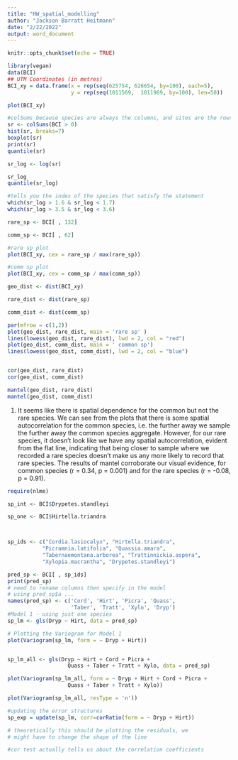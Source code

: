 ```yaml
---
title: "HW_spatial_modelling"
author: "Jackson Barratt Heitmann"
date: "2/22/2022"
output: word_document
---
```


```r
knitr::opts_chunk$set(echo = TRUE)
```


```r
library(vegan)
data(BCI)
## UTM Coordinates (in metres)
BCI_xy = data.frame(x = rep(seq(625754, 626654, by=100), each=5), 
                    y = rep(seq(1011569,  1011969, by=100), len=50))

plot(BCI_xy)

#colSums because species are always the columns, and sites are the rows
sr <- colSums(BCI > 0)
hist(sr, breaks=7)
boxplot(sr)
print(sr)
quantile(sr)

sr_log <- log(sr)

sr_log
quantile(sr_log)

#tells you the index of the species that satisfy the statement
which(sr_log > 1.6 & sr_log < 1.7)
which(sr_log > 3.5 & sr_log < 3.6)

rare_sp <- BCI[ , 132]

comm_sp <- BCI[ , 62]

#rare sp plot
plot(BCI_xy, cex = rare_sp / max(rare_sp))

#comm sp plot
plot(BCI_xy, cex = comm_sp / max(comm_sp))

geo_dist <- dist(BCI_xy)

rare_dist <- dist(rare_sp)

comm_dist <- dist(comm_sp)

par(mfrow = c(1,2))
plot(geo_dist, rare_dist, main = 'rare sp' )
lines(lowess(geo_dist, rare_dist), lwd = 2, col = "red")
plot(geo_dist, comm_dist, main = ' common sp')
lines(lowess(geo_dist, comm_dist), lwd = 2, col = "blue")


cor(geo_dist, rare_dist)
cor(geo_dist, comm_dist)

mantel(geo_dist, rare_dist)
mantel(geo_dist, comm_dist)

```

1. It seems like there is spatial dependence for the common but not the rare species. We can
see from the plots that there is some spatial autocorrelation for the common species, i.e. the
further away we sample the further away the common species aggregate. However, for our rare
species, it doesn't look like we have any spatial autocorrelation, evident from the flat line,
indicating that being closer to sample where we recorded a rare species doesn't make us any
more likely to record that rare species. The results of mantel corroborate our visual
evidence, for common species (r = 0.34, p = 0.001) and for the rare species (r = -0.08, 
p = 0.91). 


```r

require(nlme)

sp_int <- BCI$Drypetes.standleyi

sp_one <- BCI$Hirtella.triandra



sp_ids <- c("Cordia.lasiocalyx", "Hirtella.triandra",
           "Picramnia.latifolia", "Quassia.amara",
           "Tabernaemontana.arborea", "Trattinnickia.aspera", 
           "Xylopia.macrantha", "Drypetes.standleyi")

pred_sp <- BCI[ , sp_ids]
print(pred_sp)
# need to rename columns then specify in the model
# using pred_sp$a ... 
names(pred_sp) <- c('Cord', 'Hirt', 'Picra', 'Quass',
                    'Taber', 'Tratt', 'Xylo', 'Dryp')
#Model 1 - using just one species
sp_lm <- gls(Dryp ~ Hirt, data = pred_sp)

# Plotting the Variogram for Model 1
plot(Variogram(sp_lm, form = ~ Dryp + Hirt))


sp_lm_all <- gls(Dryp ~ Hirt + Cord + Picra + 
                   Quass + Taber + Tratt + Xylo, data = pred_sp)

plot(Variogram(sp_lm_all, form = ~ Dryp + Hirt + Cord + Picra + 
                   Quass + Taber + Tratt + Xylo))

plot(Variogram(sp_lm_all, resType = 'n'))

#updating the error structures
sp_exp = update(sp_lm, corr=corRatio(form = ~ Dryp + Hirt))

# theoretically this should be plotting the residuals, we
# might have to change the shape of the line

#cor test actually tells us about the correlation coefficients







```



